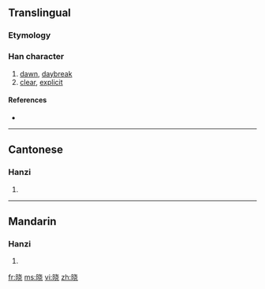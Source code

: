{{also|曉}}
==Translingual==

===Etymology===
{{Han simp|曉|f=垚|t=戈 without 丶}}

===Han character===
{{Han char|rn=72|rad=日|as=06|sn=10|four=|canj=日十心山 (AJPU)}}

# [[dawn]], [[daybreak]]
# [[clear]], [[explicit]]

====References====
* {{Han ref|kx=0495.241|hdz=21507.010|uh=6653|ud=26195}}

----

==Cantonese==

===Hanzi===
{{yue-hanzi|jyut=|y=hiu2|tra=曉}}

# {{defn|Cantonese|sort=日06}}

----

==Mandarin==

===Hanzi===
{{cmn-hanzi|tra=曉|pin=[[xiǎo]] ([[xiao3]])|wg=hsiao<sup>3</sup>}}

# {{defn|Mandarin|sort=日06}}

[[fr:晓]]
[[ms:晓]]
[[vi:晓]]
[[zh:晓]]